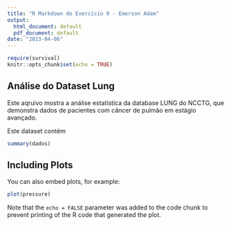 ---
title: "R Markdown do Exercício 9 - Emerson Adam"
output:
  html_document: default
  pdf_document: default
date: "2023-04-06"
---

```{r setup, include=FALSE}
require(survival)
knitr::opts_chunk$set(echo = TRUE)
```

## Análise do Dataset Lung

Este aqruivo mostra a análise estatística da database LUNG do NCCTG, que demonstra dados de pacientes com câncer de pulmão em estágio avançado.

Este dataset contém 
```{r dados}
summary(dados)
```

## Including Plots

You can also embed plots, for example:

```{r pressure, echo=FALSE}
plot(pressure)
```

Note that the `echo = FALSE` parameter was added to the code chunk to prevent printing of the R code that generated the plot.
